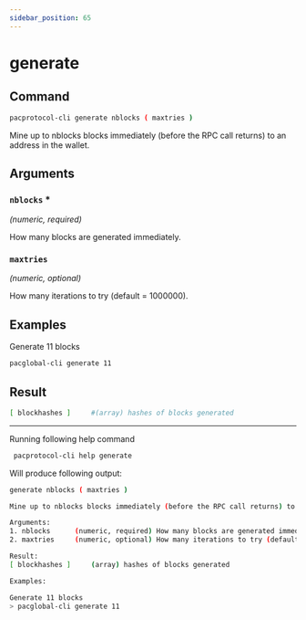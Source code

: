 ```yaml
---
sidebar_position: 65
---
```


# generate
## Command

```bash
pacprotocol-cli generate nblocks ( maxtries )
```

Mine up to nblocks blocks immediately (before the RPC call returns) to an address in the wallet.



## Arguments

### `nblocks` <span class='asterisk'>*</span>
*(numeric, required)*

How many blocks are generated immediately.


### `maxtries` 
*(numeric, optional)*

How many iterations to try (default = 1000000).


## Examples


Generate 11 blocks

```bash
pacglobal-cli generate 11
```
## Result
```bash
[ blockhashes ]     #(array) hashes of blocks generated
```


___

Running following help command
```bash
 pacprotocol-cli help generate
```
Will produce following output:


```bash
generate nblocks ( maxtries )

Mine up to nblocks blocks immediately (before the RPC call returns) to an address in the wallet.

Arguments:
1. nblocks      (numeric, required) How many blocks are generated immediately.
2. maxtries     (numeric, optional) How many iterations to try (default = 1000000).

Result:
[ blockhashes ]     (array) hashes of blocks generated

Examples:

Generate 11 blocks
> pacglobal-cli generate 11

```

